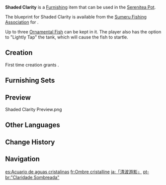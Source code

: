 {{Furnishing Infobox
|id             = 373602
|image          = Item Shaded Clarity.png
|category       = Large Furnishing
|subcategory    = Fish Tank
|quality        = 4
|adeptal_energy = 200
|load           = 2550
|reduced_load   = 2550
|description    = A masterpiece created by the Sumeru Fishing Association. After being replicated using adeptal energies, it serves the same functions as a "[[Pool of Sapphire Grace]]."<br>Framed with top-quality [[Adhigama Wood]], this fish tank is made of transparent glass and wooden panels with unique patterns. Its extremely extraordinary size can easily accommodate multiple large [[Ornamental Fish]] inside. Word has it that a certain senior angler spent a fortune on the tank so as to better appreciate the magnificent fish he had caught. Experts were specially hired to design the tank, the making of which even utilized [[Fontaine]]'s most advanced technologies to fashion the tank out of a single piece of glass. Two pieces of curved glass bent at different angles were then used to form the sides of the fish tank, such that the size of the fish inside might be optically shrunk, allowing onlookers to move their eyes less when admiring his beloved fish.<br>It's just that such large pieces of glass are of fairly limited strength. Therefore, it would be unwise to tamper with the irritable kinds inside the fish tank, such as [[Betta]], or else you will probably have to spend the whole day rescuing the dying fish, picking up glass shards, and cleaning up the floor.
|blueprint      = [[Sumeru Fishing Association]]
|interaction    = Ornamental Fish
}}
'''Shaded Clarity''' is a [[Furnishing]] item that can be used in the [[Serenitea Pot]].

The blueprint for Shaded Clarity is available from the [[Sumeru Fishing Association]] for {{Item|Medaka|x=10}}.

Up to three [[Ornamental Fish]] can be kept in it. The player also has the option to "Lightly Tap" the tank, which will cause the fish to startle.

==Creation==
First time creation grants {{Item|Trust|24|x=90}}.
{{Recipe
|type = Creation
|time = 16h
|Adhigama Wood = 8
|White Iron Chunk = 4
|sort = Adhigama Wood;White Iron Chunk
}}

==Furnishing Sets==
{{Craft Usage|type=Furnishing Set}}

==Preview==
<gallery>
Shaded Clarity Preview.png
</gallery>

==Other Languages==
{{Other Languages
|en      = Shaded Clarity
|zhs     = 「澄波游影」
|zhs_rm  = "Chéng Bō Yóu Yǐng"
|zht     = 「澄波游影」
|zht_rm  = "Chéng Bō Yóu Yǐng"
|zh_tl   = "Shadow Reflected From Clear Water Wave"
|ja      = 「清波游影」
|ja_rm   = "Seiha Yuuei"{{Assumed}}
|ja_tl   = "Shadow Reflected From Clear Water Wave"
|ko      = 「투명한 물에 비친 그림자」
|ko_rm   = "Tumyeonghan Mul-e Bichin Geurimja"
|ko_tl   = "Shadow Reflected from Clear Water"
|es      = Acuario de aguas cristalinas
|es_tl   = Aquarium of Crystalline Waters
|fr      = Ombre cristalline
|fr_tl   = Crystalline Shade
|ru      = Тени на прозрачной воде
|ru_tl   = Shadow on the Clear Water
|th      = "เงากระเพื่อมบนผืนน้ำ"
|th_rm   = 
|th_tl   = 
|vi      = "Sóng Nước Du Ảnh"
|vi_tl   = 
|de      = „Kristallklares Aquarium“
|de_tl   = "Crystal Clear Aquarium"
|id      = Akuarium Kayu Cahaya
|id_tl   = Radiance Wood Aquarium
|pt      = "Claridade Sombreada"
|pt_tl   = 
|tr      = Gölgeli Berraklık
|tr_tl   = 
|it      = Purezza ombrosa
|it_tl   = 
}}

==Change History==
{{Change History|3.0}}

==Navigation==
{{Furnishing Navbox|interior}}
{{Furnishing Navbox/Subsystems|Fish Pond}}

[[es:Acuario de aguas cristalinas]]
[[fr:Ombre cristalline]]
[[ja:「清波游影」]]
[[pt-br:"Claridade Sombreada"]]